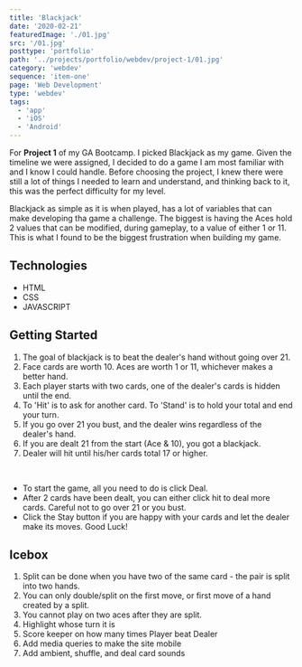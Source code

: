 ```yaml
---
title: 'Blackjack'
date: '2020-02-21'
featuredImage: './01.jpg'
src: '/01.jpg'
posttype: 'portfolio'
path: '../projects/portfolio/webdev/project-1/01.jpg'
category: 'webdev'
sequence: 'item-one'
page: 'Web Development'
type: 'webdev'
tags:
  - 'app'
  - 'iOS'
  - 'Android'
---
```


For <b>Project 1</b> of my GA Bootcamp. I picked Blackjack as my game. Given the timeline we were assigned, I decided to do a game I am most familiar with and I know I could handle. Before choosing the project, I knew there were still a lot of things I needed to learn and understand, and thinking back to it, this was the perfect difficulty for my level.

Blackjack as simple as it is when played, has a lot of variables that can make developing tha game a challenge. The biggest is having the Aces hold 2 values that can be modified, during gameplay, to a value of either 1 or 11. This is what I found to be the biggest frustration when building my game.

<!-- ![alt text](https://i.imgur.com/Bgx9tlG.jpg 'initial screen')
![deal button clicked](images/screenshots/screenshot-2.png)
![stay button clicked](images/screenshots/screenshot-3.png) -->

## Technologies

<ul>
  <li> HTML</li>
  <li> CSS</li>
  <li> JAVASCRIPT</li>
</ul>

## Getting Started

<ol>
<li>The goal of blackjack is to beat the dealer's hand without going over 21.</li>
<li>Face cards are worth 10. Aces are worth 1 or 11, whichever makes a better hand.</li>
<li>Each player starts with two cards, one of the dealer's cards is hidden until the end.</li>
<li>To 'Hit' is to ask for another card. To 'Stand' is to hold your total and end your turn.</li>
<li>If you go over 21 you bust, and the dealer wins regardless of the dealer's hand.</li>
<li>If you are dealt 21 from the start (Ace & 10), you got a blackjack.</li>
<li>Dealer will hit until his/her cards total 17 or higher.</li>
</ol>
<br>
<ul>
<li>To start the game, all you need to do is click Deal.</li>
<li> After 2 cards have been dealt, you can either click hit to deal more cards. Careful not to go over 21 or you bust.</li>
<li> Click the Stay button if you are happy with your cards and let the dealer make its moves. Good Luck!</li>
</ul>

## Icebox

<ol>
  <li>
    Split can be done when you have two of the same card - the pair is split
    into two hands.
  </li>
  <li>
    You can only double/split on the first move, or first move of a hand created
    by a split.
  </li>
  <li>You cannot play on two aces after they are split.</li>
  <li>Highlight whose turn it is</li>
  <li>Score keeper on how many times Player beat Dealer</li>
  <li>Add media queries to make the site mobile</li>
  <li>Add ambient, shuffle, and deal card sounds</li>
</ol>
